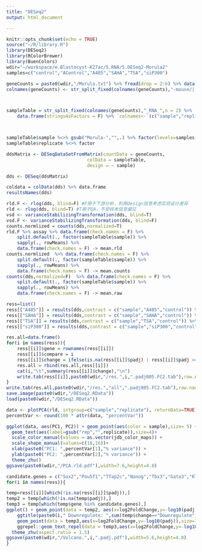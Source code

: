 ```yaml
---
title: "DESeq2"
output: html_document

---
```


```r
knitr::opts_chunk$set(echo = TRUE)
source("~/R/library.R")
library(DESeq2)
library(RColorBrewer)
library(BuenColors)
wdir="~/workspace/e.Blastocyst-K27ac/5.RNA/5.DESeq2-Morula2"
samples=c("control","AControl","A485","SAHA","TSA","siP300") 
```

```r
geneCounts = paste0(wdir,"/Morula.txt") %>% fread(drop = 2:6) %>% data.frame(row.names = 1,check.names = F)
colnames(geneCounts) <- str_split_fixed(colnames(geneCounts),"-mouse/|.sorted",n = 10)[,2]



sampleTable = str_split_fixed(colnames(geneCounts),"_RNA_",n = 2) %>%
    data.frame(stringsAsFactors = F) %>% `colnames<-`(c("sample","replicate"))



sampleTable$sample %<>% gsub("Morula-","",.) %>% factor(levels=samples,labels = c("control","control","A485","SAHA","TSA","siP300"))
sampleTable$replicate %<>% factor

ddsMatrix <- DESeqDataSetFromMatrix(countData = geneCounts,
                              colData = sampleTable,
                              design = ~ sample)
```

```r
dds <- DESeq(ddsMatrix)

coldata = colData(dds) %>% data.frame
resultsNames(dds)

rld.F <- rlog(dds, blind=F) #F用于下游分析，利用design信息考虑实验设计差异
rld <- rlog(dds, blind=T) #T用于QA，不受样本信息偏见
vsd <- varianceStabilizingTransformation(dds, blind=T)
vsd.F <- varianceStabilizingTransformation(dds, blind=F)
counts.normlized = counts(dds,normalized=T)
rld.F %>% assay %>% data.frame(check.names = F) %>% 
    split.default(., factor(sampleTable$sample)) %>% 
    sapply(., rowMeans) %>%
    data.frame(check.names = F) -> mean.rld
counts.normlized  %>% data.frame(check.names = F) %>% 
    split.default(., factor(sampleTable$sample)) %>% 
    sapply(., rowMeans) %>%
    data.frame(check.names = F) -> mean.counts
counts(dds,normalized=F)  %>% data.frame(check.names = F) %>% 
    split.default(., factor(sampleTable$sample)) %>% 
    sapply(., rowMeans) %>%
    data.frame(check.names = F) -> mean.raw

ress=list()
ress[["A485"]] = results(dds,contrast = c("sample","A485","control")) %>% data.frame()
ress[["SAHA"]] = results(dds,contrast = c("sample","SAHA","control")) %>% data.frame()
ress[["TSA"]] = results(dds,contrast = c("sample","TSA","control")) %>% data.frame()
ress[["siP300"]] = results(dds,contrast = c("sample","siP300","control")) %>% data.frame()

res.all=data.frame()
for(i in names(ress)){
    ress[[i]]$gene = rownames(ress[[i]])
    ress[[i]]$compare = i
    ress[[i]]$change = ifelse(is.na(ress[[i]]$padj) | ress[[i]]$padj >= 0.05 | abs(ress[[i]]$log2FoldChange) <= log2(2),"Unchange", ifelse(ress[[i]]$log2FoldChange>0,"Upregulate","Downregulate")) %>% factor()
    res.all = rbind(res.all,ress[[i]])
    cat(i,"\t",summary(ress[[i]]$change),"\n")
    write.tab(ress[[i]],paste0(wdir,"/res.",i,".padj005.FC2.tab"),row.names = F)
}
write.tab(res.all,paste0(wdir,"/res.","all",".padj005.FC2.tab"),row.names = F)
save.image(paste0(wdir,"/DESeq2.RData"))
load(paste0(wdir,"/DESeq2.RData"))

```

```r
data <- plotPCA(rld, intgroup=c("sample","replicate"), returnData=TRUE)
percentVar <- round(100 * attr(data, "percentVar"))

ggplot(data, aes(PC1, PC2)) + geom_point(aes(color = sample),size= 5) +
  geom_text(aes(label=gsub("rep","",replicate)),size=4)+
  scale_color_manual(values = as.vector(jdb_color_maps)) + 
  scale_shape_manual(values=c(18,16))+
  xlab(paste0("PC1: ",percentVar[1],"% variance")) + 
  ylab(paste0("PC2: ",percentVar[2],"% variance")) + 
  theme_zhu()
ggsave(paste0(wdir,"/PCA.rld.pdf"),width=7.6,height=4.8)
```

```r
candidate.genes = c("Sox2","Pou5f1","Tfap2c","Nanog","Tbx3","Gata3","Klf4","Cdx2")
for(i in names(ress)){

temp=ress[[i]][which(!is.na(ress[[i]]$padj)),]
temp2 = temp[which(!is.na(temp$padj)),]
temp3 = temp[which(temp$gene %in% candidate.genes),]
ggplot() + geom_point(data = temp2, aes(x=log2FoldChange,y=-log10(padj),color=change),size=1) + 
    ggtitle(paste0(i," Downregulate: ",sum(temp$change=="Downregulate"),", Upregulate: ",sum(temp$change=="Upregulate"))) +
    geom_point(data = temp3,aes(x=log2FoldChange,y=-log10(padj)),size=1,color="black") + 
    ggrepel::geom_text_repel(data = temp3,aes(x=log2FoldChange,y=-log10(padj),label=gene),size=3,max.overlaps = 50) +
  theme_zhu(aspect.ratio = 1.5)
ggsave(paste0(wdir,"/Volcano.",i,".padj.pdf"),width=5.6,height=4.8)
}
```


